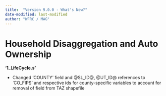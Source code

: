 ```yaml
---
title:  "Version 9.0.0 - What's New?"
date-modified: last-modified
author: "WFRC / MAG"
---
```


# Household Disaggregation and Auto Ownership

**'1_LifeCycle.s'**

 - Changed 'COUNTY' field and @SL_ID@, @UT_ID@ references to 'CO_FIPS' and respective ids for county-specific variables to account for removal of field from TAZ shapefile
